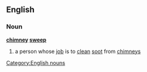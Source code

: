 ==English==
===Noun===
{{wikipedia}}
'''[[chimney]] [[sweep]]'''
#a person whose [[job]] is to [[clean]] [[soot]] from [[chimney]]s
[[Category:English nouns]]